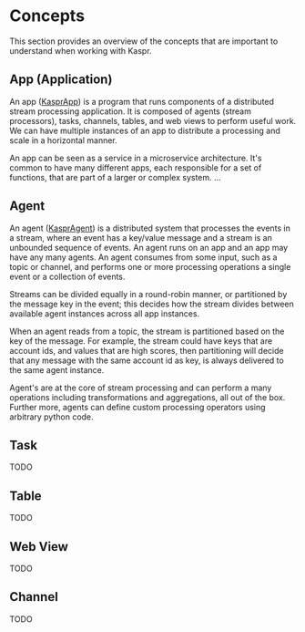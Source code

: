 # Concepts

This section provides an overview of the concepts that are important to understand when working with Kaspr.

## App (Application)

An app ([KasprApp](/api-reference/v1alpha1#kasprapp)) is a program that runs components of a distributed stream processing application.  It is composed of agents (stream processors), tasks, channels, tables, and web views to perform useful work.
We can have multiple instances of an app to distribute a processing and scale in a horizontal manner. 

An app can be seen as a service in a microservice architecture. It's common to have many different apps, each responsible for a set of functions, that are part of a larger or complex system.
...

## Agent

An agent ([KasprAgent](/api-reference/v1alpha1#kaspragent)) is a distributed system that processes the events in a stream, where an event has a key/value message and a stream is an unbounded sequence of events. An agent runs on an app and an app may have any many agents. An agent consumes from some input, such as a topic or channel, and performs one or more processing operations a single event or a collection of events.

Streams can be divided equally in a round-robin manner, or partitioned by the message key in the event; this decides how the stream divides between available agent instances across all app instances.

When an agent reads from a topic, the stream is partitioned based on the key of the message. For example, the stream could have keys that are account ids, and values that are high scores, then partitioning will decide that any message with the same account id as key, is always delivered to the same agent instance.

Agent's are at the core of stream processing and can perform a many operations including transformations and aggregations, all out of the box. Further more, agents can define custom processing operators using arbitrary python code.

## Task

TODO

## Table

TODO

## Web View

TODO

## Channel

TODO

